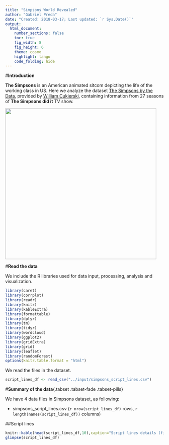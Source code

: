 ```yaml
---
title: "Simpsons World Revealed"
author: "Gabriel Preda"
date: "Created: 2018-03-17; Last updated: `r Sys.Date()`"
output:
  html_document:
    number_sections: false
    toc: true
    fig_width: 8
    fig_height: 6
    theme: cosmo
    highlight: tango
    code_folding: hide
---
```


#**Introduction**


**The Simpsons** is an American animated sitcom depicting the life of the working class in US. Here we analyze
the dataset [The Simpsons by the Data](https://www.kaggle.com/wcukierski/the-simpsons-by-the-data/), 
provided by [William Cukierski](https://www.kaggle.com/wcukierski), containing information from  27 seasons of **The Simpsons did it** TV show.

<img src="https://upload.wikimedia.org/wikipedia/en/0/0d/Simpsons_FamilyPicture.png" width=480/>



#**Read the data**


We include the R libraries used for data input, processing, analysis and visualization.

```r
library(caret)
library(corrplot)
library(readr)
library(knitr)
library(kableExtra)
library(formattable)
library(dplyr)
library(tm)
library(tidyr)
library(wordcloud)
library(ggplot2)
library(gridExtra)
library(grid)
library(leaflet)
library(randomForest)
options(knitr.table.format = "html") 
```

We read the files in the dataset.

```r
script_lines_df <- read_csv("../input/simpsons_script_lines.csv")
```

#**Summary of the data**{.tabset .tabset-fade .tabset-pills}


We have 4 data files in Simpsons dataset, as following:


* simpsons_script_lines.csv (`r nrow(script_lines_df)` rows, `r length(names(script_lines_df))` columns)  



##Script lines
```r
knitr::kable(head(script_lines_df,10),caption="Script lines details (first 10 rows)")
glimpse(script_lines_df)
```
